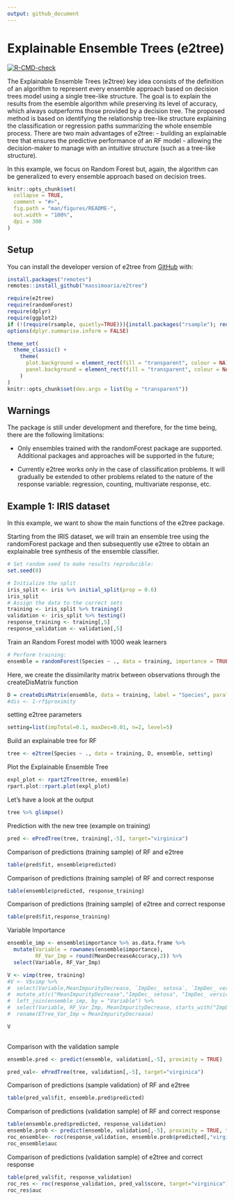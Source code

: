 ```yaml
---
output: github_document
---
```


<!-- README.md is generated from README.Rmd. Please edit that file -->

# Explainable Ensemble Trees (e2tree)

<!-- badges: start -->
[![R-CMD-check](https://github.com/massimoaria/e2tree/actions/workflows/R-CMD-check.yaml/badge.svg)](https://github.com/massimoaria/e2tree/actions/workflows/R-CMD-check.yaml)
<!-- badges: end -->

The Explainable Ensemble Trees (e2tree) key idea consists of the definition of an algorithm to represent every ensemble approach based on decision trees model using a single tree-like structure. The goal is to explain the results from the esemble algorithm while preserving its level of accuracy, which always outperforms those provided by a decision tree. The proposed method is based on identifying the relationship tree-like structure explaining the classification or regression paths summarizing the whole ensemble process. There are two main advantages of e2tree:
- building an explainable tree that ensures the predictive performance of an RF model - allowing the decision-maker to manage with an intuitive structure (such as a tree-like structure).

In this example, we focus on Random Forest but, again, the algorithm can be generalized to every ensemble approach based on decision trees.


```r
knitr::opts_chunk$set(
  collapse = TRUE,
  comment = "#>",
  fig.path = "man/figures/README-",
  out.width = "100%",
  dpi = 300
)
```

## Setup

You can install the developer version of e2tree from [GitHub](https://github.com) with:

```r
install.packages("remotes")
remotes::install_github("massimoaria/e2tree")
```

```r
require(e2tree)
require(randomForest)
require(dplyr)
require(ggplot2)
if (!(require(rsample, quietly=TRUE))){install.packages("rsample"); require(rsample, quietly=TRUE)} 
options(dplyr.summarise.inform = FALSE)
```

```r
theme_set(
  theme_classic() +
    theme(
      plot.background = element_rect(fill = "transparent", colour = NA),
      panel.background = element_rect(fill = "transparent", colour = NA)
    )
)
knitr::opts_chunk$set(dev.args = list(bg = "transparent"))
```

## Warnings

The package is still under development and therefore, for the time being, there are the following limitations:

- Only ensembles trained with the randomForest package are supported. Additional packages and approaches will be supported in the future;

- Currently e2tree works only in the case of classification problems. It will gradually be extended to other problems related to the nature of the response variable: regression, counting, multivariate response, etc.


## Example 1: IRIS dataset

In this example, we want to show the main functions of the e2tree package.

Starting from the IRIS dataset, we will train an ensemble tree using the randomForest package and then subsequently use e2tree to obtain an explainable tree synthesis of the ensemble classifier.

```r
# Set random seed to make results reproducible:
set.seed(0)

# Initialize the split
iris_split <- iris %>% initial_split(prop = 0.6)
iris_split
# Assign the data to the correct sets
training <- iris_split %>% training()
validation <- iris_split %>% testing()
response_training <- training[,5]
response_validation <- validation[,5]

```


Train an Random Forest model with 1000 weak learners

```r
# Perform training:
ensemble = randomForest(Species ~ ., data = training, importance = TRUE, proximity = TRUE)
```

Here, we create the dissimilarity matrix between observations through the createDisMatrix function

```r
D = createDisMatrix(ensemble, data = training, label = "Species", parallel = list(active = FALSE, no_cores = NULL))
#dis <- 1-rf$proximity
```

setting e2tree parameters

```r
setting=list(impTotal=0.1, maxDec=0.01, n=2, level=5)
```


Build an explainable tree for RF

```r
tree <- e2tree(Species ~ ., data = training, D, ensemble, setting)
```

Plot the Explainable Ensemble Tree
```r
expl_plot <- rpart2Tree(tree, ensemble)
rpart.plot::rpart.plot(expl_plot)
```



Let's have a look at the output

```r
tree %>% glimpse()
```

Prediction with the new tree (example on training)

```r
pred <- ePredTree(tree, training[,-5], target="virginica")
```

Comparison of predictions (training sample) of RF and e2tree

```r
table(pred$fit, ensemble$predicted)
```

Comparison of predictions (training sample) of RF and correct response

```r
table(ensemble$predicted, response_training)
```

Comparison of predictions (training sample) of e2tree and correct response

```r
table(pred$fit,response_training)
```

Variable Importance

```r
ensemble_imp <- ensemble$importance %>% as.data.frame %>% 
  mutate(Variable = rownames(ensemble$importance),
         RF_Var_Imp = round(MeanDecreaseAccuracy,2)) %>% 
  select(Variable, RF_Var_Imp)

V <- vimp(tree, training)
#V <- V$vimp %>% 
#  select(Variable,MeanImpurityDecrease, `ImpDec_ setosa`, `ImpDec_ versicolor`,`ImpDec_ virginica`) %>% 
#  mutate_at(c("MeanImpurityDecrease","ImpDec_ setosa", "ImpDec_ versicolor","ImpDec_ virginica"), round,2) %>% 
#  left_join(ensemble_imp, by = "Variable") %>% 
#  select(Variable, RF_Var_Imp, MeanImpurityDecrease, starts_with("ImpDec")) %>% 
#  rename(ETree_Var_Imp = MeanImpurityDecrease)

V
  
```


Comparison with the validation sample

```r
ensemble.pred <- predict(ensemble, validation[,-5], proximity = TRUE)

pred_val<- ePredTree(tree, validation[,-5], target="virginica")
```

Comparison of predictions (sample validation) of RF and e2tree

```r
table(pred_val$fit, ensemble.pred$predicted)
```

Comparison of predictions (validation sample) of RF and correct response

```r
table(ensemble.pred$predicted, response_validation)
ensemble.prob <- predict(ensemble, validation[,-5], proximity = TRUE, type="prob")
roc_ensemble<- roc(response_validation, ensemble.prob$predicted[,"virginica"], target="virginica")
roc_ensemble$auc
```

Comparison of predictions (validation sample) of e2tree and correct response

```r
table(pred_val$fit, response_validation)
roc_res <- roc(response_validation, pred_val$score, target="virginica")
roc_res$auc
```

